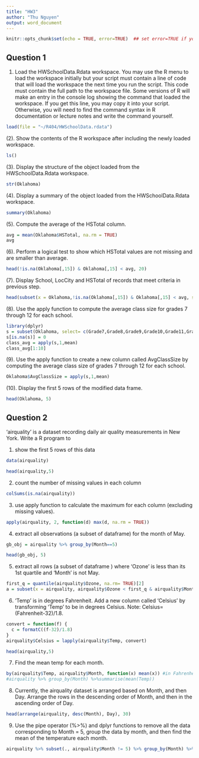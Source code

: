 ---
title: "HW3"
author: "Thu Nguyen"
output: word_document
---


```{r setup, include=FALSE}
knitr::opts_chunk$set(echo = TRUE, error=TRUE)  ## set error=TRUE if you have errors in your code.
```

## Question 1

(1) Load the HWSchoolData.Rdata workspace. You may use the R menu to load the workspace initially but your script must contain a line of code that will load the workspace the next time you run the script. This code must contain the full path to the workspace file. Some versions of R will make an entry in the console log showing the command that loaded the workspace. If you get this line, you may copy it into your script. Otherwise, you will need to find the command syntax in R documentation or lecture notes and write the command yourself.  


```{r}
load(file = "~/R404/HWSchoolData.rdata")

```

(2).	Show the contents of the R workspace after including the newly loaded workspace. 
```{r}
ls()
```


(3).	Display the structure of the object loaded from the HWSchoolData.Rdata workspace. 
```{r}
str(Oklahoma)
```

(4).	Display a summary of the object loaded from the HWSchoolData.Rdata workspace. 
```{r}
summary(Oklahoma)
```

(5).	Compute the average of the HSTotal column. 
```{r}
avg = mean(Oklahoma$HSTotal, na.rm = TRUE)
avg
```

(6).	Perform a logical test to show which HSTotal values are not missing and are smaller than average.

```{r}
head(!is.na(Oklahoma[,15]) & Oklahoma[,15] < avg, 20)
``` 

(7).	Display School, LocCity and HSTotal of records that meet criteria in previous step. 

```{r}
head(subset(x = Oklahoma,!is.na(Oklahoma[,15]) & Oklahoma[,15] < avg, select = c(School, LocCity, HSTotal)), 30)
```
 
(8).	 Use the apply function to compute the average class size for grades 7 through 12 for each school. 


```{r}
library(dplyr)
s = subset(Oklahoma, select= c(Grade7,Grade8,Grade9,Grade10,Grade11,Grade12))
s[is.na(s)] = 0
class_avg = apply(s,1,mean)
class_avg[1:10]
```

(9).	Use the apply function to create a new column called AvgClassSize by computing the average class size of grades 7 through 12 for each school.

```{r}
Oklahoma$AvgClassSize = apply(s,1,mean)
```

(10).	Display the first 5 rows of the modified data frame. 

```{r}
head(Oklahoma, 5)
```

## Question 2

'airquality' is a dataset recording daily air quality measurements in New York.
Write a R program to 

(1) show the first 5 rows of this data 

```{r}
data(airquality)  

head(airquality,5)
```

(2) count the number of missing values in each column
```{r}  
colSums(is.na(airquality))
```

(3) use apply function to calculate the maximum for each column (excluding missing values).

```{r}  
apply(airquality, 2, function(d) max(d, na.rm = TRUE))

```


(4) extract all observations (a subset of dataframe) for the month of May.

```{r}  
gb_obj = airquality %>% group_by(Month==5) 

head(gb_obj, 5)
```


(5) extract all rows (a subset of dataframe ) where 'Ozone' is less than its 1st quartile and 'Month' is not May. 

```{r}  
first_q = quantile(airquality$Ozone, na.rm= TRUE)[2]
a = subset(x = airquality, airquality$Ozone < first_q & airquality$Month != 5)
```


(6) 'Temp' is in degrees Fahrenheit. Add a new column called 'Celsius' by transforming 'Temp' to be in degrees Celsius. Note: Celsius=(Fahrenheit-32)/1.8. 
 
```{r}  
convert = function(f) {
  c = formatC((f-32)/1.8)
}
airquality$Celsius = lapply(airquality$Temp, convert)

head(airquality,5)
```

 
(7) Find the mean temp for each month. 

```{r}  
by(airquality$Temp, airquality$Month, function(x) mean(x)) #in Fahrenheit 
#airquality %>% group_by(Month) %>%summarise(mean(Temp))
```


(8) Currently, the airquality dataset is arranged based on Month, and then Day.  Arrange the rows in the descending order of Month, and then in the ascending order of Day.

```{r}  
head(arrange(airquality, desc(Month), Day), 30)
```


(9) Use the pipe operator (%>%) and dplyr functions to remove all the data corresponding to Month = 5, group the data by month, and then find the mean of the temperature each month. 

```{r}  
airquality %>% subset(., airquality$Month != 5) %>% group_by(Month) %>% summarise(mean(Temp))

```


